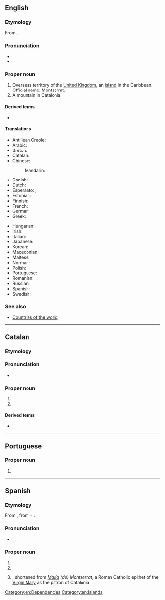 ==English==
{{wikipedia}}

===Etymology===
From {{bor|en|ca|Montserrat}}.

===Pronunciation===
* {{IPA|en|/mɒn(t)səˈɹæt/}}
* {{rhymes|en|æt|s=3}}

===Proper noun===
{{en-proper noun}}

# Overseas territory of the [[United Kingdom]], an [[island]] in the Caribbean. Official name: Montserrat.
# A mountain in Catalonia.

====Derived terms====
* {{l|en|Montserratian}}

====Translations====
{{trans-top|island}}
* Antillean Creole: {{t|gcf|Monséra}}
* Arabic: {{t|ar|مُونْتْسِيرَات|m|tr=muntsirat}}
* Breton: {{t|br|Montserrat}}
* Catalan: {{t+|ca|Montserrat}}
* Chinese:
*: Mandarin: {{t|cmn|蒙塞拉特|tr=Méngsāilātè|sc=Hani}}
* Danish: {{t|da|Montserrat}}
* Dutch: {{t+|nl|Montserrat}}
* Esperanto: {{t|eo|Montserato}}, {{t|eo|Moncerato}}
* Estonian: {{t|et|Montserrat}}
* Finnish: {{t+|fi|Montserrat}}
* French: {{t+|fr|Montserrat|m}}
* German: {{t+|de|Montserrat|n}}
* Greek: {{t+|el|Μοντσερράτ|n}}
{{trans-mid}}
* Hungarian: {{t+|hu|Montserrat}}
* Irish: {{t|ga|Montsarat|m}}
* Italian: {{t|it|Monserrat}}
* Japanese: {{t|ja|モンセラト|tr=Monserato}}
* Korean: {{t|ko|^몬트세라트}}
* Macedonian: {{t|mk|Монсера́т|m}}
* Maltese: {{t|mt|Monserrat}}
* Norman: {{t|nrf|Montserrat|m}}
* Polish: {{t+|pl|Montserrat|m-in}}
* Portuguese: {{t+|pt|Monserrate}}
* Romanian: {{t|ro|Montserrat}}
* Russian: {{t|ru|Монсерра́т|m}}
* Spanish: {{t+|es|Montserrat|m}}
* Swedish: {{t+|sv|Montserrat}}
{{trans-bottom}}

===See also===
* [[Appendix:Countries of the world|Countries of the world]]

[[Category:en:Dependencies]]
[[Category:en:Islands]]

----

==Catalan==

===Etymology===
{{af|ca|mont|serrat}}

===Pronunciation===
* {{ca-IPA}}

===Proper noun===
{{ca-proper noun|f}}

# {{l|en|Montserrat}}
# {{given name|ca|female|place names}}

====Derived terms====
* {{l|ca|Montse}}

{{topics|ca|Islands|Mountains}}

----

==Portuguese==

===Proper noun===
{{pt-proper noun|f}}

# {{obsolete spelling of|pt|Monserrate}}

----

==Spanish==

===Etymology===
From {{bor|es|ca|Montserrat}}, from {{m|ca|mont||hill}} + {{m|ca|serrat||jagged}}.

===Pronunciation===
* {{audio|es|LL-Q1321 (spa)-Millars-Montserrat.wav|Audio}}
{{es-IPA}}

===Proper noun===
{{es-proper noun|f}}

# {{place|es|mountain range|acomm/Catalonia|c/Spain|near [[Barcelona]], the site of a [[monastery]]|t=Montserrat}}
# {{place|es|island/and/overseas territory|c/United Kingdom|t=Montserrat}}
# {{given name|es|female|from=place names|from2=Catalan}}, shortened from ''[[María]] (de) Montserrat'', a Roman Catholic epithet of the [[Virgin Mary]] as the patron of Catalonia
